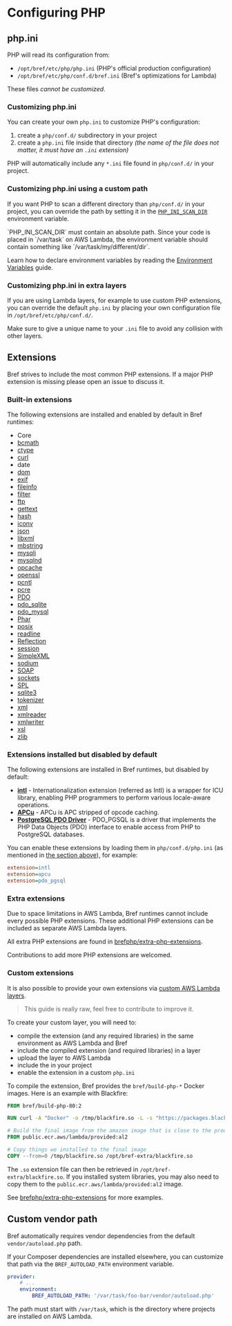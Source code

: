 

# Configuring PHP

## php.ini

PHP will read its configuration from:

- `/opt/bref/etc/php/php.ini` (PHP's official production configuration)
- `/opt/bref/etc/php/conf.d/bref.ini` (Bref's optimizations for Lambda)

These files *cannot be customized*.

### Customizing php.ini

You can create your own `php.ini` to customize PHP's configuration:

1. create a `php/conf.d/` subdirectory in your project
1. create a `php.ini` file inside that directory _(the name of the file does not matter, it must have an `.ini` extension)_

PHP will automatically include any `*.ini` file found in `php/conf.d/` in your project.

### Customizing php.ini using a custom path

If you want PHP to scan a different directory than `php/conf.d/` in your project, you can override the path by setting it in the [`PHP_INI_SCAN_DIR`](http://php.net/manual/configuration.file.php#configuration.file.scan) environment variable.

<Callout>
    `PHP_INI_SCAN_DIR` must contain an absolute path. Since your code is placed in `/var/task` on AWS Lambda, the environment variable should contain something like `/var/task/my/different/dir`.
</Callout>

Learn how to declare environment variables by reading the [Environment Variables](variables.md) guide.

### Customizing php.ini in extra layers

If you are using Lambda layers, for example to use custom PHP extensions, you can override the default `php.ini` by placing your own configuration file in `/opt/bref/etc/php/conf.d/`.

Make sure to give a unique name to your `.ini` file to avoid any collision with other layers.

## Extensions

Bref strives to include the most common PHP extensions. If a major PHP extension is missing please open an issue to discuss it.

### Built-in extensions

The following extensions are installed and enabled by default in Bref runtimes:

<ul className="grid grid-cols-2 md:grid-cols-3">
    <li>Core</li>
    <li><a className="underline" href="http://php.net/manual/en/book.bc.php">bcmath</a></li>
    <li><a className="underline" href="http://php.net/manual/en/intro.ctype.php">ctype</a></li>
    <li><a className="underline" href="http://php.net/manual/en/book.curl.php">curl</a></li>
    <li>date</li>
    <li><a className="underline" href="http://php.net/manual/en/book.dom.php">dom</a></li>
    <li><a className="underline" href="http://php.net/manual/en/book.exif.php">exif</a></li>
    <li><a className="underline" href="http://php.net/manual/en/book.fileinfo.php">fileinfo</a></li>
    <li><a className="underline" href="http://php.net/manual/en/book.filter.php">filter</a></li>
    <li><a className="underline" href="http://php.net/manual/en/book.ftp.php">ftp</a></li>
    <li><a className="underline" href="http://php.net/manual/en/book.gettext.php">gettext</a></li>
    <li><a className="underline" href="http://php.net/manual/en/book.hash.php">hash</a></li>
    <li><a className="underline" href="http://php.net/manual/en/book.iconv.php">iconv</a></li>
    <li><a className="underline" href="http://php.net/manual/en/book.json.php">json</a></li>
    <li><a className="underline" href="http://php.net/manual/en/book.libxml.php">libxml</a></li>
    <li><a className="underline" href="http://php.net/manual/en/book.mbstring.php">mbstring</a></li>
    <li><a className="underline" href="http://php.net/manual/en/book.mysqli.php">mysqli</a></li>
    <li><a className="underline" href="http://php.net/manual/en/book.mysqlnd.php">mysqlnd</a></li>
    <li><a className="underline" href="http://php.net/manual/en/book.opcache.php">opcache</a></li>
    <li><a className="underline" href="http://php.net/manual/en/book.openssl.php">openssl</a></li>
    <li><a className="underline" href="http://php.net/manual/en/book.pcntl.php">pcntl</a></li>
    <li><a className="underline" href="http://php.net/manual/en/book.pcre.php">pcre</a></li>
    <li><a className="underline" href="http://php.net/manual/en/book.pdo.php">PDO</a></li>
    <li><a className="underline" href="http://php.net/manual/en/ref.pdo-sqlite.php">pdo_sqlite</a></li>
    <li><a className="underline" href="http://php.net/manual/en/ref.pdo-mysql.php">pdo_mysql</a></li>
    <li><a className="underline" href="http://php.net/manual/en/book.phar.php">Phar</a></li>
    <li><a className="underline" href="http://php.net/manual/en/book.posix.php">posix</a></li>
    <li><a className="underline" href="http://php.net/manual/en/book.readline.php">readline</a></li>
    <li><a className="underline" href="http://php.net/manual/en/book.reflection.php">Reflection</a></li>
    <li><a className="underline" href="http://php.net/manual/en/book.session.php">session</a></li>
    <li><a className="underline" href="https://php.net/manual/en/book.simplexml.php">SimpleXML</a></li>
    <li><a className="underline" href="http://php.net/manual/en/book.sodium.php">sodium</a></li>
    <li><a className="underline" href="http://php.net/manual/en/book.soap.php">SOAP</a></li>
    <li><a className="underline" href="http://php.net/manual/en/book.sockets.php">sockets</a></li>
    <li><a className="underline" href="http://php.net/manual/en/book.spl.php">SPL</a></li>
    <li><a className="underline" href="http://php.net/manual/en/book.sqlite3.php">sqlite3</a></li>
    <li><a className="underline" href="http://php.net/manual/en/book.tokenizer.php">tokenizer</a></li>
    <li><a className="underline" href="http://php.net/manual/en/book.xml.php">xml</a></li>
    <li><a className="underline" href="http://php.net/manual/en/book.xmlreader.php">xmlreader</a></li>
    <li><a className="underline" href="http://php.net/manual/en/book.xmlwriter.php">xmlwriter</a></li>
    <li><a className="underline" href="http://php.net/manual/en/book.xsl.php">xsl</a></li>
    <li><a className="underline" href="http://php.net/manual/en/book.zlib.php">zlib</a></li>
</ul>

### Extensions installed but disabled by default

The following extensions are installed in Bref runtimes, but disabled by default:

- **[intl](http://php.net/manual/en/intro.intl.php)** - Internationalization extension (referred as Intl) is a wrapper for ICU library, enabling PHP programmers to perform various locale-aware operations.
- **[APCu](http://php.net/manual/en/intro.apcu.php)** - APCu is APC stripped of opcode caching.
- **[PostgreSQL PDO Driver](http://php.net/manual/en/ref.pdo-pgsql.php)** -  PDO_PGSQL is a driver that implements the PHP Data Objects (PDO) interface to enable access from PHP to PostgreSQL databases.

You can enable these extensions by loading them in `php/conf.d/php.ini` (as mentioned in [the section above](#phpini)), for example:

```ini filename="php/conf.d/php.ini"
extension=intl
extension=apcu
extension=pdo_pgsql
```

### Extra extensions

Due to space limitations in AWS Lambda, Bref runtimes cannot include every possible PHP extensions. These additional PHP extensions can be included as separate AWS Lambda layers.

All extra PHP extensions are found in [brefphp/extra-php-extensions](https://github.com/brefphp/extra-php-extensions).

Contributions to add more PHP extensions are welcomed.

### Custom extensions

It is also possible to provide your own extensions via [custom AWS Lambda layers](https://docs.aws.amazon.com/lambda/latest/dg/configuration-layers.html).

> This guide is really raw, feel free to contribute to improve it.

To create your custom layer, you will need to:

- compile the extension (and any required libraries) in the same environment as AWS Lambda and Bref
- include the compiled extension (and required libraries) in a layer
- upload the layer to AWS Lambda
- include the in your project
- enable the extension in a custom `php.ini`

To compile the extension, Bref provides the `bref/build-php-*` Docker images. Here is an example with Blackfire:

```dockerfile
FROM bref/build-php-80:2

RUN curl -A "Docker" -o /tmp/blackfire.so -L -s "https://packages.blackfire.io/binaries/blackfire-php/1.42.0/blackfire-php-linux_amd64-php-74.so"

# Build the final image from the amazon image that is close to the production environment
FROM public.ecr.aws/lambda/provided:al2

# Copy things we installed to the final image
COPY --from=0 /tmp/blackfire.so /opt/bref-extra/blackfire.so
```

The `.so` extension file can then be retrieved in `/opt/bref-extra/blackfire.so`.
If you installed system libraries, you may also need to copy them to the `public.ecr.aws/lambda/provided:al2`
image.

See [brefphp/extra-php-extensions](https://github.com/brefphp/extra-php-extensions)
for more examples.

## Custom vendor path

Bref automatically requires vendor dependencies from the default `vendor/autoload.php` path.

If your Composer dependencies are installed elsewhere, you can customize that path via the `BREF_AUTOLOAD_PATH` environment variable.

```yml filename="serverless.yml"
provider:
    # ...
    environment:
        BREF_AUTOLOAD_PATH: '/var/task/foo-bar/vendor/autoload.php'
```

The path must start with `/var/task`, which is the directory where projects are installed on AWS Lambda.

